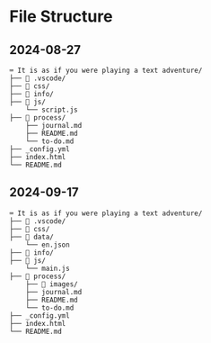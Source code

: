 # File Structure {#sec-filestructure}

## 2024-08-27

```
⌨️ It is as if you were playing a text adventure/
├── 📁 .vscode/
├── 📁 css/
├── 📁 info/
├── 📁 js/
    └── script.js
├── 📁 process/
    ├── journal.md
    ├── README.md
    └── to-do.md
├── _config.yml
├── index.html
└── README.md
```

## 2024-09-17

```
⌨️ It is as if you were playing a text adventure/
├── 📁 .vscode/
├── 📁 css/
├── 📁 data/
    └── en.json
├── 📁 info/
├── 📁 js/
    └── main.js
├── 📁 process/
    ├── 📁 images/
    ├── journal.md
    ├── README.md
    └── to-do.md
├── _config.yml
├── index.html
└── README.md
```
